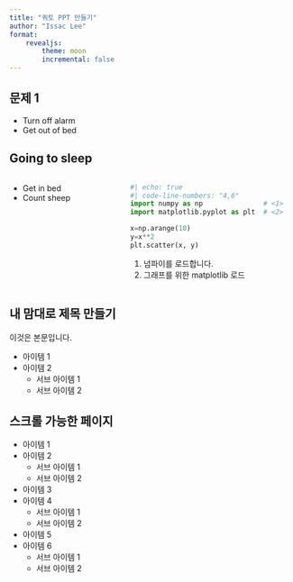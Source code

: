 ```yaml
---
title: "쿼토 PPT 만들기"
author: "Issac Lee"
format: 
    revealjs:
        theme: moon
        incremental: false
---
```


## 문제 1

::: {.incremental}

- Turn off alarm
- Get out of bed

:::

## Going to sleep

:::: {.columns}

::: {.column width="40%"}

- Get in bed
- Count sheep

:::

::: {.column width="60%"}

```python
#| echo: true
#| code-line-numbers: "4,6"
import numpy as np               # <1>
import matplotlib.pyplot as plt  # <2>

x=np.arange(10)
y=x**2
plt.scatter(x, y)
```
1. 넘파이를 로드합니다.
2. 그래프를 위한 matplotlib 로드

:::

::::

## 내 맘대로 제목 만들기 {.smaller}

이것은 본문입니다.

- 아이템 1
- 아이템 2
    - 서브 아이템 1
    - 서브 아이템 2

## 스크롤 가능한 페이지 {.scrollable}

- 아이템 1
- 아이템 2
    - 서브 아이템 1
    - 서브 아이템 2
- 아이템 3
- 아이템 4
    - 서브 아이템 1
    - 서브 아이템 2
- 아이템 5
- 아이템 6
    - 서브 아이템 1
    - 서브 아이템 2
